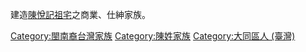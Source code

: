 建造[[陳悅記祖宅|陳悅記祖宅]]之商業、仕紳家族。

[[Category:閩南裔台灣家族|Category:閩南裔台灣家族]]
[[Category:陳姓家族|Category:陳姓家族]]
[[Category:大同區人_(臺灣)|Category:大同區人 (臺灣)]]